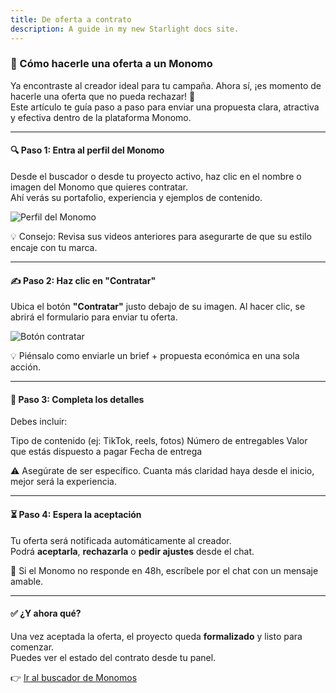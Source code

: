```yaml
---
title: De oferta a contrato
description: A guide in my new Starlight docs site.
---
```

### 🎯 Cómo hacerle una oferta a un Monomo

Ya encontraste al creador ideal para tu campaña. Ahora sí, ¡es momento de hacerle una oferta que no pueda rechazar! 🤝  
Este artículo te guía paso a paso para enviar una propuesta clara, atractiva y efectiva dentro de la plataforma Monomo.

---

#### 🔍 Paso 1: Entra al perfil del Monomo

Desde el buscador o desde tu proyecto activo, haz clic en el nombre o imagen del Monomo que quieres contratar.  
Ahí verás su portafolio, experiencia y ejemplos de contenido.

![Perfil del Monomo](/gifs/perfil-monomo.gif)

💡 Consejo: Revisa sus videos anteriores para asegurarte de que su estilo encaje con tu marca.

---

#### ✍️ Paso 2: Haz clic en "Contratar"

Ubica el botón **"Contratar"** justo debajo de su imagen. Al hacer clic, se abrirá el formulario para enviar tu oferta.

![Botón contratar](/gifs/click-contratar.gif)

💡 Piénsalo como enviarle un brief + propuesta económica en una sola acción.

---

#### 📄 Paso 3: Completa los detalles

Debes incluir:

Tipo de contenido (ej: TikTok, reels, fotos)
Número de entregables
Valor que estás dispuesto a pagar
Fecha de entrega

⚠️ Asegúrate de ser específico. Cuanta más claridad haya desde el inicio, mejor será la experiencia.

---

#### ⏳ Paso 4: Espera la aceptación

Tu oferta será notificada automáticamente al creador.  
Podrá **aceptarla**, **rechazarla** o **pedir ajustes** desde el chat.

📣 Si el Monomo no responde en 48h, escríbele por el chat con un mensaje amable.

---

#### ✅ ¿Y ahora qué?

Una vez aceptada la oferta, el proyecto queda **formalizado** y listo para comenzar.  
Puedes ver el estado del contrato desde tu panel.

👉 [Ir al buscador de Monomos](/marcas/buscar-creadores)

